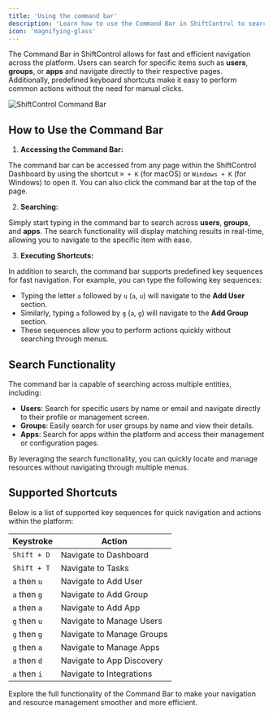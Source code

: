 ```yaml
---
title: 'Using the command bar'
description: 'Learn how to use the Command Bar in ShiftControl to search and quickly access key features such as users, groups, and apps.'
icon: 'magnifying-glass'
---
```


The Command Bar in ShiftControl allows for fast and efficient navigation across the platform. Users can search for specific items such as **users**, **groups**, or **apps** and navigate directly to their respective pages. Additionally, predefined keyboard shortcuts make it easy to perform common actions without the need for manual clicks.

<img
    src="/images/ShiftControl/Command bar.png"
    alt="ShiftControl Command Bar"
    width={500}
/>
## How to Use the Command Bar

1. **Accessing the Command Bar:**

The command bar can be accessed from any page within the ShiftControl Dashboard by using the shortcut `⌘ + K` (for macOS) or `Windows + K` (for Windows) to open it. You can also click the command bar at the top of the page.

2. **Searching:**

Simply start typing in the command bar to search across **users**, **groups**, and **apps**. The search functionality will display matching results in real-time, allowing you to navigate to the specific item with ease.

3. **Executing Shortcuts:**

In addition to search, the command bar supports predefined key sequences for fast navigation. For example, you can type the following key sequences:
- Typing the letter `a` followed by `u` (`a`, `u`) will navigate to the **Add User** section.
- Similarly, typing `a` followed by `g` (`a`, `g`) will navigate to the **Add Group** section.
- These sequences allow you to perform actions quickly without searching through menus.

## Search Functionality

The command bar is capable of searching across multiple entities, including:

- **Users**: Search for specific users by name or email and navigate directly to their profile or management screen.
- **Groups**: Easily search for user groups by name and view their details.
- **Apps**: Search for apps within the platform and access their management or configuration pages.

By leveraging the search functionality, you can quickly locate and manage resources without navigating through multiple menus.

## Supported Shortcuts

Below is a list of supported key sequences for quick navigation and actions within the platform:

| **Keystroke**        | **Action**                           |
|----------------------|--------------------------------------|
| `Shift + D`          | Navigate to Dashboard                |
| `Shift + T`          | Navigate to Tasks                    |
| `a` then `u`         | Navigate to Add User                 |
| `a` then `g`         | Navigate to Add Group                |
| `a` then `a`         | Navigate to Add App                  |
| `g` then `u`         | Navigate to Manage Users             |
| `g` then `g`         | Navigate to Manage Groups            |
| `g` then `a`         | Navigate to Manage Apps              |
| `a` then `d`         | Navigate to App Discovery            |
| `a` then `i`         | Navigate to Integrations             |

Explore the full functionality of the Command Bar to make your navigation and resource management smoother and more efficient.
